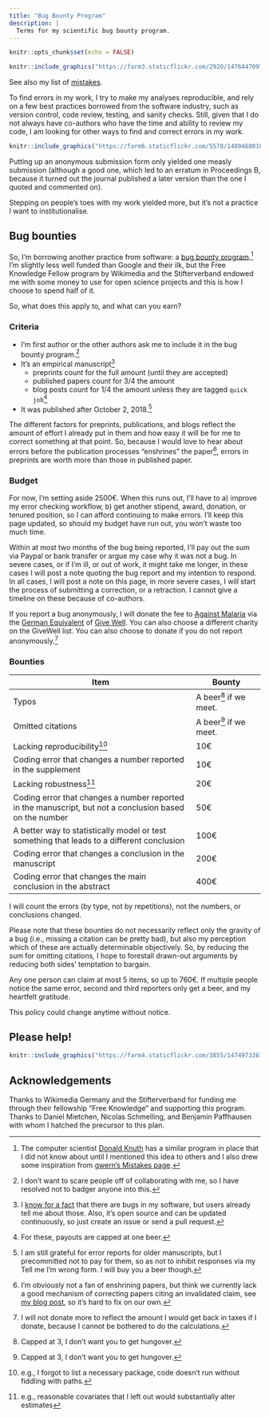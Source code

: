 ```yaml
---
title: "Bug Bounty Program"
description: |
  Terms for my scientific bug bounty program.
---
```


```r
knitr::opts_chunk$set(echo = FALSE)
```



```r
knitr::include_graphics("https://farm3.staticflickr.com/2920/14764470974_92473042b4_o_d.jpg")
```

See also my list of [mistakes](mistakes.html).

To find errors in my work, I try to make my analyses reproducible, and rely on a few best practices borrowed from the software industry, such as version control, code review, testing, and sanity checks. Still, given that I do not always have co-authors who have the time and ability to review my code, I am looking for other ways to find and correct errors in my work.

<aside>
```r
knitr::include_graphics("https://farm6.staticflickr.com/5578/14804680103_c8d5ef8ef0_o_d.jpg")
```
</aside>

Putting up an anonymous submission form only yielded one measly submission (although a good one, which led to an erratum in Proceedings B, because it turned out the journal published a later version than the one I quoted and commented on).

Stepping on people's toes with my work yielded more, but it's not a practice I want to institutionalise.

## Bug bounties
So, I'm borrowing another practice from software: a [bug bounty program](https://en.wikipedia.org/wiki/Bug_bounty_program).^[The computer scientist [Donald Knuth](https://en.wikipedia.org/wiki/Knuth_reward_check) has a similar program in place that I did not know about until I mentioned this idea to others and I also drew some inspiration from [gwern's Mistakes page](https://www.gwern.net/Mistakes).] I'm slightly less well funded than Google and their ilk, but the Free Knowledge Fellow program by Wikimedia and the Stifterverband endowed me with some money to use for open science projects and this is how I choose to spend half of it.

So, what does this apply to, and what can you earn? 

### Criteria
- I'm first author or the other authors ask me to include it in the bug bounty program.^[I don't want to scare people off of collaborating with me, so I have resolved not to badger anyone into this.]
- It's an empirical manuscript^[I [know for a fact](https://github.com/rubenarslan/formr.org/issues) that there are bugs in my software, but users already tell me about those. Also, it's open source and can be updated continuously, so just create an issue or send a pull request.]
  - preprints count for the full amount (until they are accepted)
  - published papers count for 3/4 the amount
  - blog posts count for 1/4 the amount unless they are tagged `quick job`^[For these, payouts are capped at one beer.]
- It was published after October 2, 2018.^[I am still grateful for error reports for older manuscripts, but I precommitted not to pay for them, so as not to inhibit responses via my Tell me I'm wrong form. I will buy you a beer though.]

The different factors for preprints, publications, and blogs reflect the amount of effort I already put in them and how easy it will be for me to correct something at that point. So, because I would love to hear about errors before the publication processes "enshrines" the paper^[I'm obviously not a fan of enshrining papers, but think we currently
lack a good mechanism of correcting papers citing an invalidated claim, see [my blog post](https://rubenarslan.github.io/posts/2018-09-23-are-studies-that-replicate-cited-more/), so it's hard to fix on our own.], errors in preprints are worth more than those in published paper.

### Budget
For now, I'm setting aside 2500€. When this runs out, I'll have to a) improve my error checking workflow, b) get another stipend, award, donation, or tenured position, so I can afford continuing to make errors. I'll keep this page updated, so should my budget have run out, you won't waste too much time.

Within at most two months of the bug being reported, I'll pay out the sum via Paypal or bank transfer or argue my case why it was not a bug. In severe cases, or if I'm ill, or out of work, it might take me longer, in these cases I will post a note quoting the bug report and my intention to respond. In all cases, I will post a note on this page, in more severe cases, I will start the process of submitting a correction, or a retraction. I cannot give a timeline on these because of co-authors.

If you report a bug anonymously, I will donate the fee to [Against Malaria](https://againstmalaria.com) via the [German Equivalent](https://effektiveraltruismus.de/effektiv-spenden/) of [Give Well](https://effektiveraltruismus.de/effektiv-spenden/). You can also choose a different charity on the GiveWell list. You can also choose to donate if you do not report anonymously.^[I will not donate more to reflect the amount I would get back in taxes if I donate, because I cannot be bothered to do the calculations.]

### Bounties

| Item             | Bounty |
| ---------------- | ------ |
| Typos | A beer^[Capped at 3, I don't want you to get hungover.] if we meet. |
| Omitted citations | A beer^[Capped at 3, I don't want you to get hungover.] if we meet. |
| Lacking reproducibility^[e.g., I forgot to list a necessary package, code doesn't run without fiddling with paths.] | 10€ |
| Coding error that changes a number reported in the supplement | 10€ |
| Lacking robustness^[e.g., reasonable covariates that I left out would substantially alter estimates] | 20€ |
| Coding error that changes a number reported in the manuscript, but not a conclusion based on the number | 50€ |
| A better way to statistically model or test something that leads to a different conclusion | 100€ |
| Coding error that changes a conclusion in the manuscript | 200€ |
| Coding error that changes the main conclusion in the abstract | 400€ |

I will count the errors (by type, not by repetitions), not the numbers, or conclusions changed.

Please note that these bounties do not necessarily reflect only the gravity of a bug (i.e., missing a citation can be pretty bad), but also my perception which of these are actually determinable objectively. So, by reducing the sum for omitting citations, I hope to forestall drawn-out arguments by reducing both sides' temptation to bargain.

Any one person can claim at most 5 items, so up to 760€. If multiple people notice the same error, second and third reporters only get a beer, and my heartfelt gratitude.

This policy could change anytime without notice.

## Please help!

```r
knitr::include_graphics("https://farm4.staticflickr.com/3855/14749733671_e759258f78_o_d.jpg")
```


## Acknowledgements

Thanks to Wikimedia Germany and the Stifterverband for funding me through their fellowship "Free Knowledge" and supporting this program.
Thanks to Daniel Mietchen, Nicolas Schmelling, and Benjamin Paffhausen with whom I hatched the precursor to this plan.
